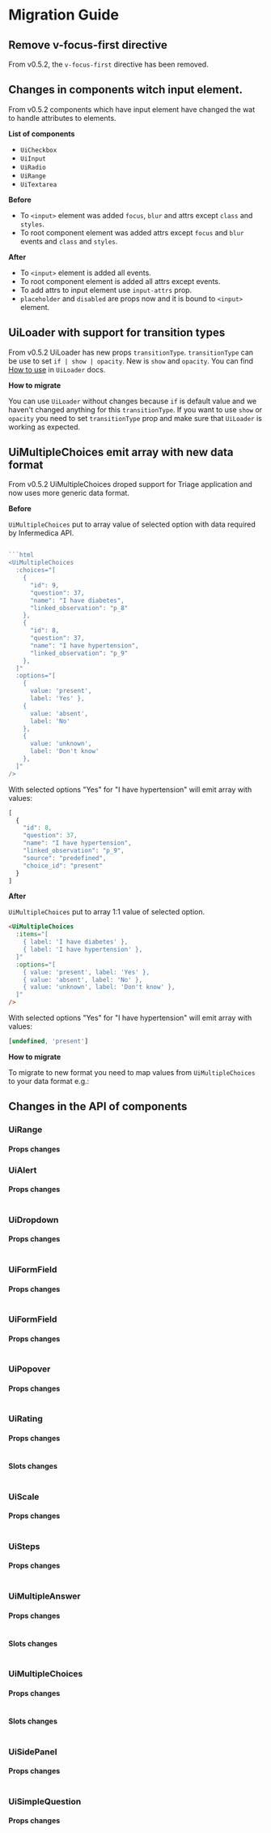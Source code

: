 
<Meta title="Releases/v0.5.x/v0.5.2/Migration Guide" />

# Migration Guide

<PageOutline selectors="h2, h3"/>

## Remove v-focus-first directive
From v0.5.2, the `v-focus-first` directive has been removed.

## Changes in components witch input element.
From v0.5.2 components which have input element have changed the wat to handle attributes to elements.

**List of components**

* `UiCheckbox`
* `UiInput`
* `UiRadio`
* `UiRange`
* `UiTextarea`

**Before**

* To `<input>` element was added `focus`, `blur` and attrs except `class` and `styles`.
* To root component element was added attrs except `focus` and `blur` events and `class` and `styles`.

**After**

* To `<input>` element is added all events.
* To root component element is added all attrs except events.
* To add attrs to input element use `input-attrs` prop.
* `placeholder` and `disabled` are props now and it is bound to `<input>` element.

## UiLoader with support for transition types
From v0.5.2 UiLoader has new props `transitionType`. `transitionType` can be use to set `if | show | opacity`. New is `show` and `opacity`. You can find [How to use](/docs/molecules-loader--common) in `UiLoader` docs.

**How to migrate**

You can use `UiLoader` without changes because `if` is default value and we haven't changed anything for this `transitionType`. If you want to use `show` or `opacity` you need to set `transitionType` prop and make sure that `UiLoader` is working as expected.

## UiMultipleChoices emit array with new data format
From v0.5.2 UiMultipleChoices droped support for Triage application and now uses more generic data format.

**Before**

`UiMultipleChoices` put to array value of selected option with data required by Infermedica API.

```js

```html
<UiMultipleChoices
  :choices="[
    {
      "id": 9,
      "question": 37,
      "name": "I have diabetes",
      "linked_observation": "p_8"
    },
    {
      "id": 8,
      "question": 37,
      "name": "I have hypertension",
      "linked_observation": "p_9"
    },
  ]"
  :options="[
    {
      value: 'present',
      label: 'Yes' },
    {
      value: 'absent',
      label: 'No'
    },
    {
      value: 'unknown',
      label: 'Don't know'
    },
  ]"
/>
```
With selected options "Yes" for "I have hypertension" will emit array with values:
```js
[
  {
    "id": 8,
    "question": 37,
    "name": "I have hypertension",
    "linked_observation": "p_9",
    "source": "predefined",
    "choice_id": "present"
  }
]
```

**After**

`UiMultipleChoices` put to array 1:1 value of selected option.

```html
<UiMultipleChoices
  :items="[
    { label: 'I have diabetes' },
    { label: 'I have hypertension' },
  ]"
  :options="[
    { value: 'present', label: 'Yes' },
    { value: 'absent', label: 'No' },
    { value: 'unknown', label: 'Don't know' },
  ]"
/>
```
With selected options "Yes" for "I have hypertension" will emit array with values:
```js
[undefined, 'present']
```

**How to migrate**

To migrate to new format you need to map values from `UiMultipleChoices` to your data format e.g.:

<Canvas>
  <Story id="organisms-multiplechoices--as-evidence"/>
</Canvas>

## Changes in the API of components

### UiRange
#### Props changes
<Table
  headers={['Props', 'Status', 'Changes']}
  rows={[
    ['`buttonDecrementAttrs`', 'Deprecated', 'Use `numberStepperAttrs`'],
    ['`buttonIncrementAttrs`', 'Deprecated', 'Use `numberStepperAttrs`'],
  ]}
/>

### UiAlert
#### Props changes
<Table
  headers={['Props', 'Status', 'Changes']}
  rows={[
    ['`buttonAttrs`', 'Deprecated', 'Use `buttonRemoveAttrs`'],
  ]}
/>

### UiDropdown
#### Props changes
<Table
  headers={['Props', 'Status', 'Changes']}
  rows={[
    ['`buttonAttrs`', 'Deprecated', 'Use `buttonToggleAttrs`'],
  ]}
/>

### UiFormField
#### Props changes
<Table
  headers={['Props', 'Status', 'Changes']}
  rows={[
    ['`labelAttrs`', 'Deprecated', 'Use `textHintAttrs` or `textMessageAttrs`'],
  ]}
/>

### UiFormField
#### Props changes
<Table
  headers={['Props', 'Status', 'Changes']}
  rows={[
    ['`setElementsAttrs`', 'Deprecated', 'Use `elementsAttrs`'],
  ]}
/>

### UiPopover
#### Props changes
<Table
  headers={['Props', 'Status', 'Changes']}
  rows={[
    ['`buttonAttrs`', 'Deprecated', 'Use `buttonCloseAttrs`'],
  ]}
/>

### UiRating
#### Props changes
<Table
  headers={['Props', 'Status', 'Changes']}
  rows={[
    ['`radioAttrs`', 'Deprecated', 'Use `radioOptionAttrs`'],
    ['`settings.icon`', 'Deprecated', 'Use `settings.iconDefault`'],
  ]}
/>

#### Slots changes
<Table
  headers={['Slot', 'Status', 'Changes']}
  rows={[
    ['`icon`', 'Deprecated', 'Use `iconDefault`'],
  ]}
/>


### UiScale
#### Props changes
<Table
  headers={['Props', 'Status', 'Changes']}
  rows={[
    ['`buttonDecrementAttrs`', 'Deprecated', 'Use `numberStepperAttrs`'],
    ['`buttonIncrementAttrs`', 'Deprecated', 'Use `numberStepperAttrs`'],
    ['`translation.mild`', 'Deprecated', 'Use `translation.min`'],
    ['`translation.unbearable`', 'Deprecated', 'Use `translation.max`'],
  ]}
/>

### UiSteps
#### Props changes
<Table
  headers={['Props', 'Status', 'Changes']}
  rows={[
    ['`step.name`', 'Deprecated', 'Use `step.label`'],
  ]}
/>

### UiMultipleAnswer
#### Props changes
<Table
  headers={['Props', 'Status', 'Changes']}
  rows={[
    ['`choices`', 'Deprecated', 'Use `items`'],
    ['`item.name`', 'Deprecated', 'Use `item.label`'],
  ]}
/>

#### Slots changes
<Table
  headers={['Slot', 'Status', 'Changes']}
  rows={[
    ['`choiceItem`', 'Deprecated', 'Use `choice`']
  ]}
/>

### UiMultipleChoices
#### Props changes
<Table
  headers={['Props', 'Status', 'Changes']}
  rows={[
    ['`choices`', 'Deprecated', 'Use `items`'],
    ['`item.name`', 'Deprecated', 'Use `item.label`'],
    ['`option.name`', 'Deprecated', 'Use `option.label`'],
  ]}
/>

#### Slots changes
<Table
  headers={['Slot', 'Status', 'Changes']}
  rows={[
    ['`choiceItem`', 'Deprecated', 'Use `choice`']
  ]}
/>

### UiSidePanel
#### Props changes
<Table
  headers={['Props', 'Status', 'Changes']}
  rows={[
    ['`transition`', 'Deprecated', 'Use `transitionDialogAttrs`'],
  ]}
/>

### UiSimpleQuestion
#### Props changes
<Table
  headers={['Props', 'Status', 'Changes']}
  rows={[
    ['`options`', 'Deprecated', 'Use `items`'],
  ]}
/>
